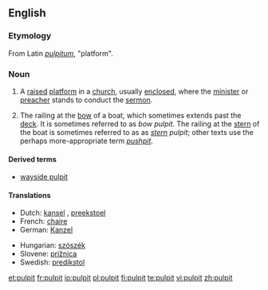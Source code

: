 ==English==

===Etymology===
From Latin ''[[pulpitum]]'', "platform".

===Noun===
{{en-noun}}

# A [[raised]] [[platform]] in a [[church]], usually [[enclosed]], where the [[minister]] or [[preacher]] stands to conduct the [[sermon]].
# {{context|obsolete|nautical}} The railing at the [[bow]] of a boat, which sometimes extends past the [[deck]].  It is sometimes referred to as ''bow'' ''pulpit''.  The railing at the [[stern]] of the boat is sometimes referred to as as ''[[stern]]'' ''pulpit''; other texts use the perhaps more-appropriate term ''[[pushpit]]''.

====Derived terms====
*[[wayside pulpit]]

====Translations====
{{trans-top|a raised platform in church}}
*Dutch: [[kansel]] {{m}}, [[preekstoel]] {{m}}
*French: [[chaire]] {{f}}
*German: [[Kanzel]] {{f}}
{{trans-mid}}
*Hungarian: [[szószék]]
*Slovene: [[prižnica]] {{f}}
*Swedish: [[predikstol]] {{f}}
{{trans-bottom}}

{{trans-top|''(obsolete, nautical)'' the railing at the bow of a boat}}
{{trans-mid}}
{{trans-bottom}}

[[et:pulpit]]
[[fr:pulpit]]
[[io:pulpit]]
[[pl:pulpit]]
[[fi:pulpit]]
[[te:pulpit]]
[[vi:pulpit]]
[[zh:pulpit]]